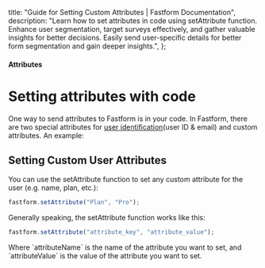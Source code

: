   title: "Guide for Setting Custom Attributes | Fastform Documentation",
  description:
    "Learn how to set attributes in code using setAttribute function. Enhance user segmentation, target surveys effectively, and gather valuable insights for better decisions. Easily send user-specific details for better form segmentation and gain deeper insights.",
};

#### Attributes

# Setting attributes with code

One way to send attributes to Fastform is in your code. In Fastform, there are two special attributes for [user identification](/docs/attributes/identify-users)(user ID & email) and custom attributes. An example:

## Setting Custom User Attributes

You can use the setAttribute function to set any custom attribute for the user (e.g. name, plan, etc.):
<Col>
<CodeGroup title="Setting Plan to Pro">

```javascript
fastform.setAttribute("Plan", "Pro");
```

</CodeGroup>
</Col>
Generally speaking, the setAttribute function works like this:
<Col>
<CodeGroup title="Setting Custom Attributes">

```javascript
fastform.setAttribute("attribute_key", "attribute_value");
```

</CodeGroup>
</Col>
Where `attributeName` is the name of the attribute you want to set, and `attributeValue` is the value of the attribute you want to set.
